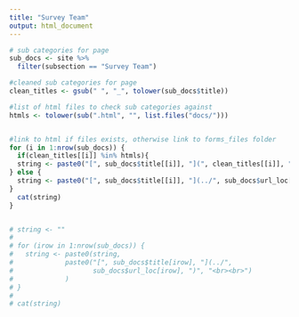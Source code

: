```yaml
---
title: "Survey Team"
output: html_document
---
```


```r
# sub categories for page
sub_docs <- site %>%
  filter(subsection == "Survey Team")

#cleaned sub categories for page
clean_titles <- gsub(" ", "_", tolower(sub_docs$title))

#list of html files to check sub categories against
htmls <- tolower(sub(".html", "", list.files("docs/")))


#link to html if files exists, otherwise link to forms_files folder
for (i in 1:nrow(sub_docs)) {
  if(clean_titles[[i]] %in% htmls){
  string <- paste0("[", sub_docs$title[[i]], "](", clean_titles[[i]], ".html)", "<br><br>")
} else {
  string <- paste0("[", sub_docs$title[[i]], "](../", sub_docs$url_loc[i], ")", "<br><br>")
}
  cat(string)
}


# string <- ""
# 
# for (irow in 1:nrow(sub_docs)) {
#   string <- paste0(string,
#             paste0("[", sub_docs$title[irow], "](../",
#                    sub_docs$url_loc[irow], ")", "<br><br>")
#             )
# }
#
# cat(string)
```